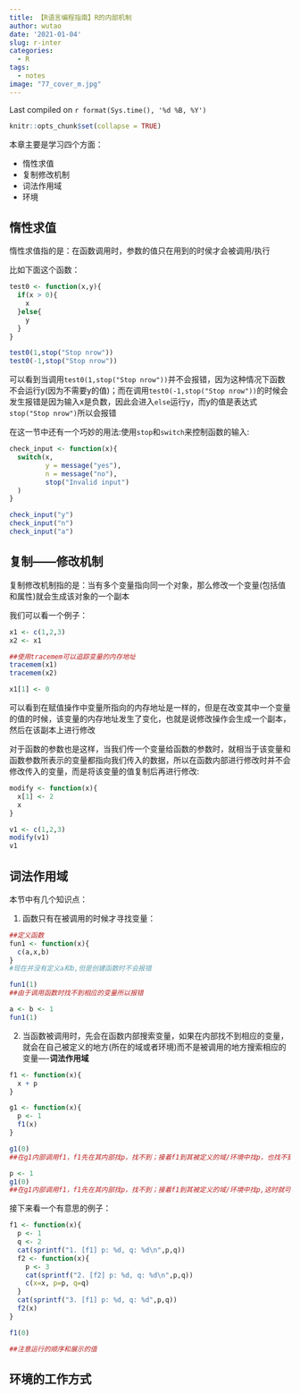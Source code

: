 ```yaml
---
title: 【R语言编程指南】R的内部机制
author: wutao
date: '2021-01-04'
slug: r-inter
categories:
  - R
tags:
  - notes
image: "77_cover_m.jpg"
---
```


Last compiled on `r format(Sys.time(), '%d %B, %Y')`

```r
knitr::opts_chunk$set(collapse = TRUE)
```

本章主要是学习四个方面：

- 惰性求值
- 复制修改机制
- 词法作用域
- 环境

## 惰性求值

惰性求值指的是：在函数调用时，参数的值只在用到的时侯才会被调用/执行

比如下面这个函数：

```r
test0 <- function(x,y){
  if(x > 0){
    x
  }else{
    y
  }
}

test0(1,stop("Stop nrow"))
test0(-1,stop("Stop nrow"))
```
可以看到当调用`test0(1,stop("Stop nrow"))`并不会报错，因为这种情况下函数不会运行y(因为不需要y的值)；而在调用`test0(-1,stop("Stop nrow"))`的时候会发生报错是因为输入x是负数，因此会进入`else`运行y，而y的值是表达式`stop("Stop nrow")`所以会报错

在这一节中还有一个巧妙的用法:使用`stop`和`switch`来控制函数的输入:

```r
check_input <- function(x){
  switch(x,
         y = message("yes"),
         n = message("no"),
         stop("Invalid input")
  )
}

check_input("y")
check_input("n")
check_input("a")
```

## 复制——修改机制

复制修改机制指的是：当有多个变量指向同一个对象，那么修改一个变量(包括值和属性)就会生成该对象的一个副本

我们可以看一个例子：

```r
x1 <- c(1,2,3)
x2 <- x1

##使用tracemem可以追踪变量的内存地址
tracemem(x1)
tracemem(x2)

x1[1] <- 0
```

可以看到在赋值操作中变量所指向的内存地址是一样的，但是在改变其中一个变量的值的时候，该变量的内存地址发生了变化，也就是说修改操作会生成一个副本，然后在该副本上进行修改

对于函数的参数也是这样，当我们传一个变量给函数的参数时，就相当于该变量和函数参数所表示的变量都指向我们传入的数据，所以在函数内部进行修改时并不会修改传入的变量，而是将该变量的值复制后再进行修改:

```r
modify <- function(x){
  x[1] <- 2
  x
}

v1 <- c(1,2,3)
modify(v1)
v1
```

## 词法作用域

本节中有几个知识点：

1. 函数只有在被调用的时候才寻找变量：

```r
##定义函数
fun1 <- function(x){
  c(a,x,b)
}
#现在并没有定义a和b,但是创建函数时不会报错

fun1(1)
##由于调用函数时找不到相应的变量所以报错

a <- b <- 1
fun1(1)
```

2. 当函数被调用时，先会在函数内部搜索变量，如果在内部找不到相应的变量，就会在自己被定义的地方(所在的域或者环境)而不是被调用的地方搜索相应的变量----**词法作用域** 

```r
f1 <- function(x){
  x + p 
}

g1 <- function(x){
  p <- 1 
  f1(x)
}

g1(0)
##在g1内部调用f1，f1先在其内部找p，找不到；接着f1到其被定义的域/环境中找p，也找不到(因为p是在g1内部被定义的)，所以会报错

p <- 1
g1(0)
##在g1内部调用f1，f1先在其内部找p，找不到；接着f1到其被定义的域/环境中找p,这时就可以找到了
```

接下来看一个有意思的例子：

```r
f1 <- function(x){
  p <- 1
  q <- 2
  cat(sprintf("1. [f1] p: %d, q: %d\n",p,q))
  f2 <- function(x){
    p <- 3
    cat(sprintf("2. [f2] p: %d, q: %d\n",p,q))
    c(x=x, p=p, q=q)
  }
  cat(sprintf("3. [f1] p: %d, q: %d",p,q))
  f2(x)
}

f1(0)

##注意运行的顺序和展示的值
```



## 环境的工作方式

